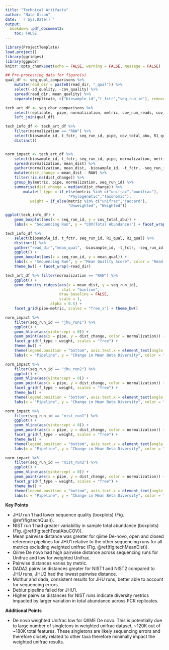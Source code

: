 ```yaml
---
title: "Technical Artifacts"
author: "Nate Olson"
date: '`r Sys.Date()`'
output:
  bookdown::pdf_document2: 
    toc: FALSE
---
```


```r
library(ProjectTemplate)
load.project()
library(ggridges)
library(ggpubr)
knitr::opts_chunk$set(echo = FALSE, warning = FALSE, message = FALSE)
```

```r
## Pre-processing data for figure(s)
qual_df <- seq_qual_comparisons %>% 
    mutate(read_dir = paste0(read_dir, "_qual")) %>% 
    select(-sd_quality, -cov_quality) %>% 
    spread(read_dir, mean_quality) %>% 
    separate(replicate, c("biosample_id","t_fctr","seq_run_id"), remove = FALSE,extra = "merge")

tech_art_df <- seq_char_comparisons %>% 
    select(replicate,  pipe, normalization, metric, cov_num_reads, cov_total_abu) %>% 
    left_join(qual_df)

tech_info_df <- tech_art_df %>% 
    filter(normalization == "RAW") %>% 
    select(biosample_id, t_fctr, seq_run_id, pipe, cov_total_abu, R1_qual, R2_qual) %>% 
    distinct() 


norm_impact <- tech_art_df %>% 
    select(biosample_id, t_fctr, seq_run_id, pipe, normalization, metric, mean_dist) %>% 
    spread(normalization, mean_dist) %>% 
    gather(normalization, mean_dist, -biosample_id, -t_fctr, -seq_run_id, -pipe, -metric, -RAW) %>% 
    mutate(dist_change = mean_dist - RAW) %>% 
    filter(!is.na(dist_change)) %>% 
    group_by(metric, pipe, normalization, seq_run_id) %>% 
    summarise(dist_change = median(dist_change)) %>% 
        mutate(f_type = if_else(metric %in% c("unifrac","wunifrac"), 
                            "Phylogenetic","Taxonomic"),
           weight = if_else(metric %in% c("unifrac","jaccard"),
                            "Unweighted", "Weighted")) 
```
  
```r
ggplot(tech_info_df) + 
    geom_boxplot(aes(x = seq_run_id, y = cov_total_abu)) + 
    labs(x = "Sequencing Run", y = "COV(Total Abundance)") + facet_wrap(~pipe) + theme_bw()
```

```r
tech_info_df %>% 
    select(biosample_id, t_fctr, seq_run_id, R1_qual, R2_qual) %>% 
    distinct() %>% 
    gather("read_dir","mean_qual", -biosample_id, -t_fctr, -seq_run_id) %>% 
    ggplot() + 
    geom_boxplot(aes(x = seq_run_id, y = mean_qual)) + 
    labs(x = "Sequencing Run", y = "Mean Quality Score", color = "Read Direction") + 
    theme_bw() + facet_wrap(~read_dir)
```

```r
tech_art_df %>% filter(normalization == "RAW") %>% 
    ggplot() + 
    geom_density_ridges(aes(x = mean_dist, y = seq_run_id), 
                         stat = "binline",
                        draw_baseline = FALSE,
                        scale = 1,
                    alpha = 0.5) + 
    facet_grid(pipe~metric, scales = "free_x") + theme_bw()
```

```r
norm_impact %>% 
    filter(seq_run_id == "jhu_run1") %>% 
    ggplot() + 
    geom_hline(aes(yintercept = 0)) + 
    geom_point(aes(x = pipe, y = dist_change, color = normalization)) + 
    facet_grid(f_type ~ weight, scales = "free") + 
    theme_bw() + 
    theme(legend.position = "bottom", axis.text.x = element_text(angle = 90)) + 
    labs(x = "Pipeline", y = "Change in Mean Beta Diversity", color = "Norm") 
```

```r
norm_impact %>% 
    filter(seq_run_id == "jhu_run2") %>% 
    ggplot() + 
    geom_hline(aes(yintercept = 0)) + 
    geom_point(aes(x = pipe, y = dist_change, color = normalization)) + 
    facet_grid(f_type ~ weight, scales = "free") + 
    theme_bw() + 
    theme(legend.position = "bottom", axis.text.x = element_text(angle = 90)) + 
    labs(x = "Pipeline", y = "Change in Mean Beta Diversity", color = "Norm") 
```

```r
norm_impact %>% 
    filter(seq_run_id == "nist_run1") %>% 
    ggplot() + 
    geom_hline(aes(yintercept = 0)) + 
    geom_point(aes(x = pipe, y = dist_change, color = normalization)) + 
    facet_grid(f_type ~ weight, scales = "free") + 
    theme_bw() + 
    theme(legend.position = "bottom", axis.text.x = element_text(angle = 90)) + 
    labs(x = "Pipeline", y = "Change in Mean Beta Diversity", color = "Norm") 
```

```r
norm_impact %>% 
    filter(seq_run_id == "nist_run2") %>% 
    ggplot() + 
    geom_hline(aes(yintercept = 0)) + 
    geom_point(aes(x = pipe, y = dist_change, color = normalization)) + 
    facet_grid(f_type ~ weight, scales = "free") + 
    theme_bw() + 
    theme(legend.position = "bottom", axis.text.x = element_text(angle = 90)) + 
    labs(x = "Pipeline", y = "Change in Mean Beta Diversity", color = "Norm") 
```

__Key Points__  

* JHU run 1 had lower sequence quality (boxplots) (Fig. \@ref(fig:techQual)).  
* NIST run 1 had greater variabiltiy in sample total abundance (boxplots) (Fig. \@ref(fig:techTotalAbuCOV)).  
* Mean pairwise distance was greater for qiime De-novo, open and closed reference pipelines for JHU1 relative to the other sequencing runs for all metrics excluding weighted unifrac (Fig. \@ref(fig:techMeanDist)).   
* Qiime De novo had high pairwise distance across sequencing runs for Unifrac and low for weighted Unifrac.  
* Pairwise distances varies by metric.  
* DADA2 pairwise distances greater for NIST1 and NIST2 compared to JHU runs, JHU2 had the lowest pairwise distance.  
* Mothur and dada, consistent results for JHU runs, better able to account for sequencing errors. 
* Deblur pipeline failed for JHU1.  
* Higher pairwise distances for NIST runs indicate diversity metrics impacted by larger variation in total abundance across PCR replicates.  

__Additional Points__  

* De novo weighted Unifrac low for QIIME De novo: This is potentially due to large number of singletons in weighted unifrac dataset, ~120K out of ~180K total features. These singletons are likely sequencing errors and therefore closely related to other taxa therefore minimally impact the weighted unifrac results.  